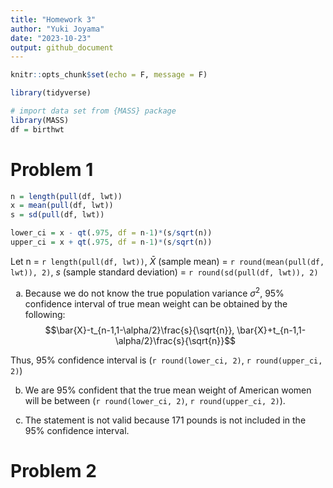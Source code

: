 ```yaml
---
title: "Homework 3"
author: "Yuki Joyama"
date: "2023-10-23"
output: github_document
---
```


```r
knitr::opts_chunk$set(echo = F, message = F)
```

```r
library(tidyverse)

# import data set from {MASS} package
library(MASS)
df = birthwt
```

# Problem 1
```r
n = length(pull(df, lwt))
x = mean(pull(df, lwt))
s = sd(pull(df, lwt))

lower_ci = x - qt(.975, df = n-1)*(s/sqrt(n))
upper_ci = x + qt(.975, df = n-1)*(s/sqrt(n))
```
Let n = `r length(pull(df, lwt))`, $\bar{X}$ (sample mean) = `r round(mean(pull(df, lwt)), 2)`, $s$ (sample standard deviation) = `r round(sd(pull(df, lwt)), 2)`

a) Because we do not know the true population variance $\sigma^2$, 95% confidence interval of true mean weight can be obtained by the following:  
$$\bar{X}-t_{n-1,1-\alpha/2}\frac{s}{\sqrt{n}}, \bar{X}+t_{n-1,1-\alpha/2}\frac{s}{\sqrt{n}}$$

Thus, 95% confidence interval is (`r round(lower_ci, 2)`, `r round(upper_ci, 2)`)

b) We are 95% confident that the true mean weight of American women will be between (`r round(lower_ci, 2)`, `r round(upper_ci, 2)`).

c) The statement is not valid because 171 pounds is not included in the 95% confidence interval.

# Problem 2








